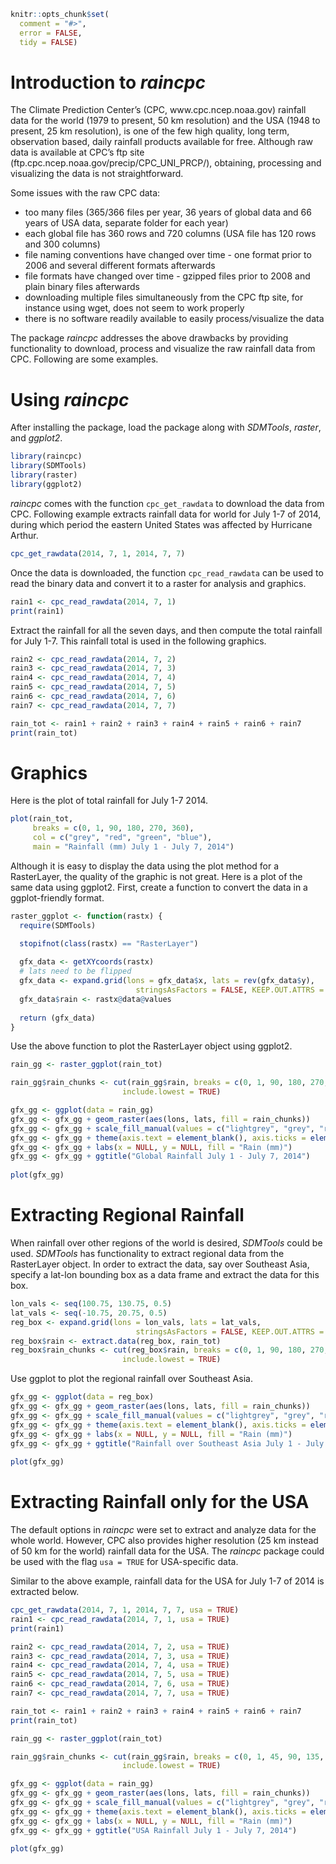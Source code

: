 <!--
%\VignetteEngine{knitr}
%\VignetteIndexEntry{Package Demo: raincpc}
-->

```{r, echo = FALSE, message = FALSE}
knitr::opts_chunk$set(
  comment = "#>",
  error = FALSE,
  tidy = FALSE)
```

# Introduction to *raincpc*

The Climate Prediction Center's (CPC, www.cpc.ncep.noaa.gov) rainfall data for the 
world (1979 to present, 50 km resolution) and the USA (1948 to present, 25 km 
resolution), is one of the few high quality, long term, observation based, 
daily rainfall products available for free. Although raw data is available at CPC's ftp site (ftp.cpc.ncep.noaa.gov/precip/CPC_UNI_PRCP/), obtaining, processing and visualizing the data is not straightforward. 

Some issues with the raw CPC data:

* too many files (365/366 files per year, 36 years of global data and 66 years of USA data, separate folder for each year)
* each global file has 360 rows and 720 columns (USA file has 120 rows and 300 columns)
* file naming conventions have changed over time - one format prior to 2006 and several different formats afterwards
* file formats have changed over time - gzipped files prior to 2008 and plain binary files afterwards
* downloading multiple files simultaneously from the CPC ftp site, for instance using wget, does not seem to work properly
* there is no software readily available to easily process/visualize the data

The package *raincpc* addresses the above drawbacks by providing functionality to download, process and visualize the raw rainfall data from CPC. Following are some examples.

# Using *raincpc*

After installing the package, load the package along with *SDMTools*, *raster*, and *ggplot2*.

```{r, message = FALSE}
library(raincpc)
library(SDMTools)
library(raster)
library(ggplot2)
```

*raincpc* comes with the function `cpc_get_rawdata` to download the data from CPC. Following example extracts rainfall data for world for July 1-7 of 2014, during which period the eastern United States was affected by Hurricane Arthur.

```{r}
cpc_get_rawdata(2014, 7, 1, 2014, 7, 7) 
```

Once the data is downloaded, the function `cpc_read_rawdata` can be used to read the binary data and convert it to a raster for analysis and graphics.

```{r}
rain1 <- cpc_read_rawdata(2014, 7, 1)
print(rain1)
```

Extract the rainfall for all the seven days, and then compute the total rainfall for July 1-7. This rainfall total is used in the following graphics.

```{r}
rain2 <- cpc_read_rawdata(2014, 7, 2)
rain3 <- cpc_read_rawdata(2014, 7, 3)
rain4 <- cpc_read_rawdata(2014, 7, 4)
rain5 <- cpc_read_rawdata(2014, 7, 5)
rain6 <- cpc_read_rawdata(2014, 7, 6)
rain7 <- cpc_read_rawdata(2014, 7, 7)

rain_tot <- rain1 + rain2 + rain3 + rain4 + rain5 + rain6 + rain7
print(rain_tot)
```


# Graphics

Here is the plot of total rainfall for July 1-7 2014.

```{r}
plot(rain_tot, 
     breaks = c(0, 1, 90, 180, 270, 360),
     col = c("grey", "red", "green", "blue"), 
     main = "Rainfall (mm) July 1 - July 7, 2014")
```


Although it is easy to display the data using the plot method for a RasterLayer, the quality of the graphic is not great. Here is a plot of the same data using ggplot2. First, create a function to convert the data in a ggplot-friendly format.

```{r}
raster_ggplot <- function(rastx) {
  require(SDMTools)

  stopifnot(class(rastx) == "RasterLayer")
  
  gfx_data <- getXYcoords(rastx)
  # lats need to be flipped
  gfx_data <- expand.grid(lons = gfx_data$x, lats = rev(gfx_data$y), 
                            stringsAsFactors = FALSE, KEEP.OUT.ATTRS = FALSE)
  gfx_data$rain <- rastx@data@values
  
  return (gfx_data)
}
```

Use the above function to plot the RasterLayer object using ggplot2.

```{r}
rain_gg <- raster_ggplot(rain_tot)

rain_gg$rain_chunks <- cut(rain_gg$rain, breaks = c(0, 1, 90, 180, 270, 360), 
                         include.lowest = TRUE)

gfx_gg <- ggplot(data = rain_gg)
gfx_gg <- gfx_gg + geom_raster(aes(lons, lats, fill = rain_chunks))
gfx_gg <- gfx_gg + scale_fill_manual(values = c("lightgrey", "grey", "red", "green", "blue"))
gfx_gg <- gfx_gg + theme(axis.text = element_blank(), axis.ticks = element_blank())
gfx_gg <- gfx_gg + labs(x = NULL, y = NULL, fill = "Rain (mm)")
gfx_gg <- gfx_gg + ggtitle("Global Rainfall July 1 - July 7, 2014")
  
plot(gfx_gg)

```

# Extracting Regional Rainfall

When rainfall over other regions of the world is desired, *SDMTools* could be used. *SDMTools* has functionality to extract regional data from the RasterLayer object. In order to extract the data, say over Southeast Asia, specify a lat-lon bounding box as a data frame and extract the data for this box. 

```{r}
lon_vals <- seq(100.75, 130.75, 0.5)
lat_vals <- seq(-10.75, 20.75, 0.5)
reg_box <- expand.grid(lons = lon_vals, lats = lat_vals, 
                            stringsAsFactors = FALSE, KEEP.OUT.ATTRS = FALSE)
reg_box$rain <- extract.data(reg_box, rain_tot)
reg_box$rain_chunks <- cut(reg_box$rain, breaks = c(0, 1, 90, 180, 270, 360), 
                         include.lowest = TRUE)
```

Use ggplot to plot the regional rainfall over Southeast Asia.

```{r}
gfx_gg <- ggplot(data = reg_box)
gfx_gg <- gfx_gg + geom_raster(aes(lons, lats, fill = rain_chunks))
gfx_gg <- gfx_gg + scale_fill_manual(values = c("lightgrey", "grey", "red", "green", "blue"))
gfx_gg <- gfx_gg + theme(axis.text = element_blank(), axis.ticks = element_blank())
gfx_gg <- gfx_gg + labs(x = NULL, y = NULL, fill = "Rain (mm)")
gfx_gg <- gfx_gg + ggtitle("Rainfall over Southeast Asia July 1 - July 7, 2014")
  
plot(gfx_gg)
```


# Extracting Rainfall only for the USA

The default options in *raincpc* were set to extract and analyze data for the whole world. However, CPC also provides higher resolution (25 km instead of 50 km for the world) rainfall data for the USA. The *raincpc* package could be used with the flag `usa = TRUE` for USA-specific data.

Similar to the above example, rainfall data for the USA for July 1-7 of 2014 is extracted below.

```{r}
cpc_get_rawdata(2014, 7, 1, 2014, 7, 7, usa = TRUE) 
rain1 <- cpc_read_rawdata(2014, 7, 1, usa = TRUE)
print(rain1)

rain2 <- cpc_read_rawdata(2014, 7, 2, usa = TRUE)
rain3 <- cpc_read_rawdata(2014, 7, 3, usa = TRUE)
rain4 <- cpc_read_rawdata(2014, 7, 4, usa = TRUE)
rain5 <- cpc_read_rawdata(2014, 7, 5, usa = TRUE)
rain6 <- cpc_read_rawdata(2014, 7, 6, usa = TRUE)
rain7 <- cpc_read_rawdata(2014, 7, 7, usa = TRUE)

rain_tot <- rain1 + rain2 + rain3 + rain4 + rain5 + rain6 + rain7
print(rain_tot)
```


```{r}
rain_gg <- raster_ggplot(rain_tot)

rain_gg$rain_chunks <- cut(rain_gg$rain, breaks = c(0, 1, 45, 90, 135, 180), 
                         include.lowest = TRUE)

gfx_gg <- ggplot(data = rain_gg)
gfx_gg <- gfx_gg + geom_raster(aes(lons, lats, fill = rain_chunks))
gfx_gg <- gfx_gg + scale_fill_manual(values = c("lightgrey", "grey", "red", "green", "blue"))
gfx_gg <- gfx_gg + theme(axis.text = element_blank(), axis.ticks = element_blank())
gfx_gg <- gfx_gg + labs(x = NULL, y = NULL, fill = "Rain (mm)")
gfx_gg <- gfx_gg + ggtitle("USA Rainfall July 1 - July 7, 2014")
  
plot(gfx_gg)

```


